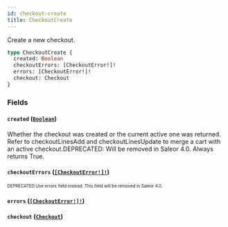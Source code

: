 ```yaml
---
id: checkout-create
title: CheckoutCreate
---
```


Create a new checkout.

```graphql
type CheckoutCreate {
  created: Boolean
  checkoutErrors: [CheckoutError!]!
  errors: [CheckoutError!]!
  checkout: Checkout
}
```

### Fields

#### `created` ([`Boolean`](/developer/api-reference/scalars/boolean.mdx))

Whether the checkout was created or the current active one was returned. Refer to checkoutLinesAdd and checkoutLinesUpdate to merge a cart with an active checkout.DEPRECATED: Will be removed in Saleor 4.0. Always returns True.

#### `checkoutErrors` ([`[CheckoutError!]!`](/developer/api-reference/objects/checkout-error.mdx))

<sub><sup><span className="deprecatedTag">DEPRECATED</span> Use errors field instead. This field will be removed in Saleor 4.0.</sup></sub>

#### `errors` ([`[CheckoutError!]!`](/developer/api-reference/objects/checkout-error.mdx))

#### `checkout` ([`Checkout`](/developer/api-reference/objects/checkout.mdx))
